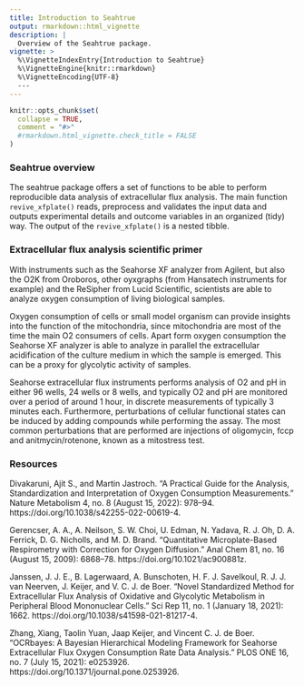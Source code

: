 ```yaml
---
title: Introduction to Seahtrue
output: rmarkdown::html_vignette
description: |
  Overview of the Seahtrue package.
vignette: >
  %\VignetteIndexEntry{Introduction to Seahtrue}
  %\VignetteEngine{knitr::rmarkdown}
  %\VignetteEncoding{UTF-8}
  ---
---
```



```r
knitr::opts_chunk$set(
  collapse = TRUE,
  comment = "#>"
  #rmarkdown.html_vignette.check_title = FALSE
)
```

### Seahtrue overview

The seahtrue package offers a set of functions to be able to perform reproducible data analysis of extracellular flux analysis. The main function `revive_xfplate()` reads, preprocess and validates the input data and outputs experimental details and outcome variables in an organized (tidy) way. The output of the `revive_xfplate()` is a nested tibble.

### Extracellular flux analysis scientific primer

With instruments such as the Seahorse XF analyzer from Agilent, but also the O2K from Oroboros, other oyxgraphs (from Hansatech instruments for example) and the ReSipher from Lucid Scientific, scientists are able to analyze oxygen consumption of living biological samples. 

Oxygen consumption of cells or small model organism can provide insights into the function of the mitochondria, since mitochondria are most of the time the main O2 consumers of cells. Apart form oxygen consumption the Seahorse XF analyzer is able to analyze in parallel the extracellular acidification of the culture medium in which the sample is emerged. This can be a proxy for glycolytic activity of samples. 

Seahorse extracellular flux instruments performs analysis of O2 and pH in either 96 wells, 24 wells or 8 wells, and typically O2 and pH are monitored over a period of around 1 hour, in discrete measurements of typically 3 minutes each. Furthermore, perturbations of cellular functional states can be induced by adding compounds while performing the assay. The most common perturbations that are performed are injections of oligomycin, fccp and anitmycin/rotenone, known as a mitostress test. 


### Resources

Divakaruni, Ajit S., and Martin Jastroch. “A Practical Guide for the Analysis, Standardization and Interpretation of Oxygen Consumption Measurements.” Nature Metabolism 4, no. 8 (August 15, 2022): 978–94. https://doi.org/10.1038/s42255-022-00619-4.

Gerencser, A. A., A. Neilson, S. W. Choi, U. Edman, N. Yadava, R. J. Oh, D. A. Ferrick, D. G. Nicholls, and M. D. Brand. “Quantitative Microplate-Based Respirometry with Correction for Oxygen Diffusion.” Anal Chem 81, no. 16 (August 15, 2009): 6868–78. https://doi.org/10.1021/ac900881z.

Janssen, J. J. E., B. Lagerwaard, A. Bunschoten, H. F. J. Savelkoul, R. J. J. van Neerven, J. Keijer, and V. C. J. de Boer. “Novel Standardized Method for Extracellular Flux Analysis of Oxidative and Glycolytic Metabolism in Peripheral Blood Mononuclear Cells.” Sci Rep 11, no. 1 (January 18, 2021): 1662. https://doi.org/10.1038/s41598-021-81217-4.

Zhang, Xiang, Taolin Yuan, Jaap Keijer, and Vincent C. J. de Boer. “OCRbayes: A Bayesian Hierarchical Modeling Framework for Seahorse Extracellular Flux Oxygen Consumption Rate Data Analysis.” PLOS ONE 16, no. 7 (July 15, 2021): e0253926. https://doi.org/10.1371/journal.pone.0253926.








